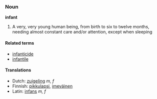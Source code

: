 ===Noun===
'''infant'''

#A very, very young human being, from birth to six to twelve months, needing almost constant care and/or attention, except when sleeping

====Related terms====
*[[infanticide]]
*[[infantile]]

====Translations====
*Dutch: [[zuigeling]] ''m, f''
*Finnish: [[pikkulapsi]], [[imeväinen]]
*Latin: [[infans]] ''m, f''